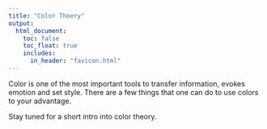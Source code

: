 ```yaml
---
title: "Color Thoery"
output:
  html_document:
    toc: false  
    toc_float: true
    includes:
      in_header: "favicon.html"
---
```


Color is one of the most important tools to transfer information, evokes emotion and set style.
There are a few things that one can do to use colors to your advantage.

Stay tuned for a short intro into color theory.
